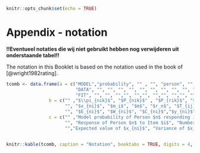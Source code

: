 
```r
knitr::opts_chunk$set(echo = TRUE)
```

# Appendix - notation
**!!Eventueel notaties die wij niet gebruikt hebben nog verwijderen uit onderstaande tabel!!**

The notation in this Booklet is based on the notation used in the book of [@wright1982rating].

```r

tcomb <- data.frame(a = c("MODEL","probability", "" , "", "person", "", "", "", "item step", "", "", "item", "", "", "threshold", "", "",
                          "DATA", "", "", "", "", "", "", "", "", "", "", "", "",
                          "FIT", "", "", "","", "","", "","", "","", "","", "","", "","", "","", ""), 
                b = c("" ,"$\\pi_{nik}$", "$P_{nik}$" , "$P_{rik}$", "$\\beta_n$", "$b_n$", "$b_r$", "$s_n$", "$\\delta_{ij}$", "$d_{ij}$", "$s_{ij}$", "$\\delta_i$", "$d_i$", "$s_i$", "$\\tau_j$", "$h_j$", "$s_j$",
                      "", "$x_{ni}$", "$m_i$", "$m$", "$r_n$", "$T_{ij}$", "$S_{ij}$", "$S_{i+}$", "$S_{+j}$", "$L$", "$M$", "$N$", "$N_r$",
                      "", "$E_{ni}$", "$W_{ni}$", "$C_{ni}$","$y_{ni}$", "$z_{ni}$","$u_i$", "$v_i$","$q_i^2$", "$t_i$","$u_n$", "$v_n$","$q_n^2$", "$t_n$","$G_I$", "$H_I$","$R_I$", "$G_P$","$H_P$", "$R_P$"), 
                c = c("" ,"Model probability of Person $n$ responding in category $k$ to Item $i$", "Estimated probability of Person $n$ responding in category $k$ to Item $i$" , "Estimated probability of a person with test score $r$ responding in categor $k$ to Item $i$", "Ability/attitude of Person $n$", "Estimated ability/attitude of Person $n$", "Estimated ability/attitude of a person with score $r$", "Measurement error", "Difficulty of $j$th step in Item $i$", "Calibration error", "Scale value of item $i$", "Scale value of Item $i$", "Estimated scale value of Item $i$", "Calibration error", "Response threshold $j$", "Estimated response threshold $j$", "Calibration error",
                      "", "Response of Person $n$ to Item $i$", "Number of steps in Item $i$", "Number of thresholds in response format", "Test score of Person $n$", "Number of persons responding in category $j$ of Item $i$", "Number of persons responding in or above category $j$ of Item $i$", "Sample score of Item $i$", "Sample score of catefory $j$", "Number of items", "Number of points on test", "Number of persons", "Number of persons with score $r$",
                      "","Expected value of $x_{ni}$", "Variance of $x_{ni}$", "Kurtosis of $x_{ni}$","Score residual", "Standardized residual","Unweighted mean square for Item $i$", "Weighted mean square for Item $i$","Variance of weighted mean square for Item $i$", "Standardized weighted mean square for Item $i$","Unweighted mean square for Person $n$", "Weighted mean square for Person $n$","Variance of weighted mean square for Person $n$", "Standardized weighted mean square for Person $n$","Item seperation index", "Number of item strata","Sample reliability of item separation", "Person separation index","Number of person strata", "Test reliability of person separation"))


knitr::kable(tcomb, caption = "Notation", booktabs = TRUE, digits = 4, col.names = NULL)
```